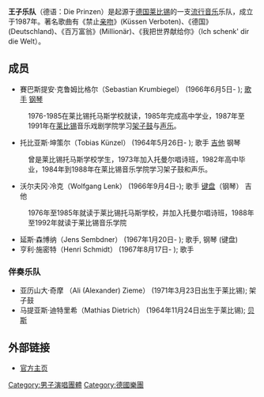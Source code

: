 '''王子乐队'''（德语：Die Prinzen）是起源于[[德国|德国]][[莱比锡|莱比锡]]的一支[[流行音乐|流行音乐]]乐队，成立于1987年。著名歌曲有《禁止[[亲吻|亲吻]]》(Küssen Verboten)、《德国》(Deutschland)、《百万富翁》(Millionär)、《我把世界献给你》（Ich schenk' dir die Welt）。

== 成员 ==
* 賽巴斯提安·克鲁姆比格尔（Sebastian Krumbiegel） (1966年6月5日- ); [[歌手|歌手]] [[钢琴|钢琴]]
:1976-1985在莱比锡托马斯学校就读，1985年完成高中学业，1987年至1991年在[[莱比锡|莱比锡]]音乐戏剧学院学习[[架子鼓|架子鼓]]与[[声乐|声乐]]。
* 托比亚斯·坤策尔（Tobias Künzel） (1964年5月26日- ); 歌手 [[吉他|吉他]] 钢琴
:曾是莱比锡托马斯学校学生，1973年加入托曼尔唱诗班，1982年高中毕业，1984年到1988年在莱比锡音乐学院学习架子鼓和声乐。
* 沃尔夫冈·冷克（Wolfgang Lenk） (1966年9月4日-); 歌手 [[键盘|键盘]]（钢琴） 吉他
:1976年至1985年就读于莱比锡托马斯学校，并加入托曼尔唱诗班，1988年至1992年就读于莱比锡音乐学院
* 延斯·森博纳（Jens Sembdner） (1967年1月20日- ); 歌手, 钢琴 (键盘)
* 亨利·施密特（Henri Schmidt） (1967年8月17日- ); 歌手

===伴奏乐队===
* 亚历山大·奇摩 （Ali (Alexander) Zieme） (1971年3月23日出生于莱比锡); 架子鼓
* 马提亚斯·迪特里希（Mathias Dietrich） (1964年11月24日出生于莱比锡); [[贝斯|贝斯]]

== 外部链接 ==
* [http://www.dieprinzen.de 官方主页] {{Wayback|url=http://www.dieprinzen.de/ |date=20200327022236 }} {{de icon}}

{{Authority control}}
{{DEFAULTSORT:Die Prinzen}}
[[Category:男子演唱團體|Category:男子演唱團體]]
[[Category:德國樂團|Category:德國樂團]]